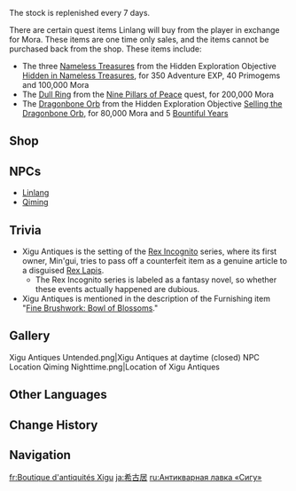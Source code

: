 {{Location Infobox
|image        = Xigu Antiques Tended.png
|type         = Point of Interest
|region       = Liyue
|area         = Sea of Clouds
|subarea      = Liyue Harbor
|poi          = Feiyun Slope
}}
{{Location Intro|
{{Lang|'''Xigu Antiques'''|zh=希古居|zh_rm=Xīgǔ-jū}}|description=<p>{{If Self|Xigu Antiques|It|Xigu Antiques}} is an antiques shop tended by [[Linlang]] between 22:30 and 06:00, and offers 2-star versions of all five artifacts from the [[Traveling Doctor]] [[Artifact Set|artifact set]] for sale.</p>}}

The stock is replenished every 7 days.

There are certain quest items Linlang will buy from the player in exchange for Mora. These items are one time only sales, and the items cannot be purchased back from the shop. These items include:
* The three [[Nameless Treasure]]s from the Hidden Exploration Objective [[Hidden in Nameless Treasures]], for 350 Adventure EXP, 40 Primogems and 100,000 Mora
* The [[Dull Ring]] from the [[Nine Pillars of Peace]] quest, for 200,000 Mora
* The [[Dragonbone Orb]] from the Hidden Exploration Objective [[Selling the Dragonbone Orb]], for 80,000 Mora and 5 [[Bountiful Year]]s

==Shop==
{{Vendor|Linlang}}

==NPCs==
*[[Linlang]]
*[[Qiming]]

==Trivia==
* Xigu Antiques is the setting of the [[Rex Incognito]] series, where its first owner, Min'gui, tries to pass off a counterfeit item as a genuine article to a disguised [[Rex Lapis]].
** The Rex Incognito series is labeled as a fantasy novel, so whether these events actually happened are dubious.
* Xigu Antiques is mentioned in the description of the Furnishing item "[[Fine Brushwork: Bowl of Blossoms]]."

==Gallery==
<gallery>
Xigu Antiques Untended.png|Xigu Antiques at daytime (closed)
NPC Location Qiming Nighttime.png|Location of Xigu Antiques
</gallery>

==Other Languages==
{{Other Languages
|en      = Xigu Antiques
|zhs     = 希古居
|zhs_rm  = Xīgǔ-jū
|zht     = 希古居
|zht_rm  = Xīgǔ-jū
|zh_tl   = 
|ja      = 希古居
|ja_rm   = Kiko-kyo{{Assumed}}
|ja_tl   = <!-- {{Sino|ja}} -->
|ko      = {{tt|희고재|希古財}}
|ko_rm   = Huigo-jae
|ko_tl   = Xigu Antiques Store
|es      = Tienda de Antigüedades Xigu
|es_tl   = Xigu Antique Store
|fr      = Boutique d'antiquités Xigu
|fr_tl   = Xigu Antique Store
|ru      = Антикварная лавка «Сигу»
|ru_tl   = "Xigu" Antique Shop
|th      = ร้านของโบราณ Xigu
|th_rm   = Ran khong boran Xigu
|th_tl   = Xigu Antique Shop
|vi      = {{tt|Hy Cổ Cư|希古居}}
|vi_tl   = <!-- {{Sino|vi}} -->
|de      = Xigu-Antiquariat
|de_tl   = Xigu Antiques
|id      = Xigu Antiques
|pt      = Antiguidades Xigu
|pt_tl   = Xigu Antiques
|tr      = Xigu'nun Antika Dükkanı
|tr_tl   = 
|it      = Negozio d'antiquariato Xigu
|it_tl   = 
}}

==Change History==
{{Change History|1.0}}

==Navigation==
{{PoI Navbox|Liyue}}

[[fr:Boutique d'antiquités Xigu]]
[[ja:希古居]]
[[ru:Антикварная лавка «Сигу»]]
